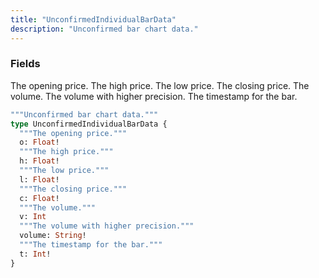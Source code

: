 ```yaml
---
title: "UnconfirmedIndividualBarData"
description: "Unconfirmed bar chart data."
---
```


### Fields

<ResponseField name="o" type="Float!" required>
  The opening price.
</ResponseField>

<ResponseField name="h" type="Float!" required>
  The high price.
</ResponseField>

<ResponseField name="l" type="Float!" required>
  The low price.
</ResponseField>

<ResponseField name="c" type="Float!" required>
  The closing price.
</ResponseField>

<ResponseField name="v" type="Int">
  The volume.
</ResponseField>

<ResponseField name="volume" type="String!" required>
  The volume with higher precision.
</ResponseField>

<ResponseField name="t" type="Int!" required>
  The timestamp for the bar.
</ResponseField>


```graphql UnconfirmedIndividualBarData
"""Unconfirmed bar chart data."""
type UnconfirmedIndividualBarData {
  """The opening price."""
  o: Float!
  """The high price."""
  h: Float!
  """The low price."""
  l: Float!
  """The closing price."""
  c: Float!
  """The volume."""
  v: Int
  """The volume with higher precision."""
  volume: String!
  """The timestamp for the bar."""
  t: Int!
}
```
